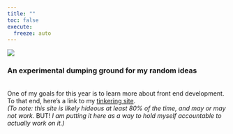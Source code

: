 ```yaml
---
title: ""
toc: false
execute:
  freeze: auto 
---
```

::: {.column-screen}
![](posts/imgs/banner.png){fig-alt="a hand-drawn banner of confetti"}
:::

### An experimental dumping ground for my random ideas
</br>
One of my goals for this year is to learn more about front end development. To that end, here's a link to my [tinkering site](https://caro-test-react.vercel.app/). </br> *(To note: this site is likely hideous at least 80% of the time, and may or may not work.* BUT! *I am putting it here as a way to hold myself accountable to actually work on it.)*